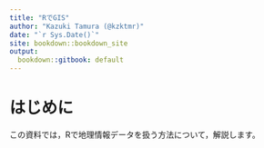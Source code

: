 ```yaml
---
title: "RでGIS"
author: "Kazuki Tamura (@kzktmr)"
date: "`r Sys.Date()`"
site: bookdown::bookdown_site
output:
  bookdown::gitbook: default
---
```


# はじめに {-}

この資料では，Rで地理情報データを扱う方法について，解説します。

